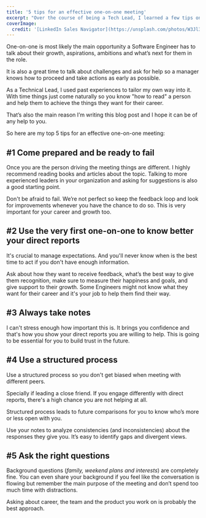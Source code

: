 ```yaml
---
title: '5 tips for an effective one-on-one meeting'
excerpt: "Over the course of being a Tech Lead, I learned a few tips on how to conduct one-on-one meetings and I'd like to share my learnings so other Tech Leads can do the same."
coverImage:
  credit: '[LinkedIn Sales Navigator](https://unsplash.com/photos/W3Jl3jREpDY)'
---
```


One-on-one is most likely the main opportunity a Software Engineer has to talk about their growth, aspirations, ambitions and what’s next for them in the role.

It is also a great time to talk about challenges and ask for help so a manager knows how to proceed and take actions as early as possible.

As a Technical Lead, I used past experiences to tailor my own way into it.
With time things just come naturally so you know "how to read" a person and help them to achieve the things they want for their career.

That’s also the main reason I’m writing this blog post and I hope it can be of any help to you.

So here are my top 5 tips for an effective one-on-one meeting:

## #1 Come prepared and be ready to fail

Once you are the person driving the meeting things are different.
I highly recommend reading books and articles about the topic.
Talking to more experienced leaders in your organization and asking for suggestions is also a good starting point.

Don't be afraid to fail. We’re not perfect so keep the feedback loop and look for improvements whenever you have the chance to do so.
This is very important for your career and growth too.

## #2 Use the very first one-on-one to know better your direct reports

It's crucial to manage expectations.
And you'll never know when is the best time to act if you don't have enough information.

Ask about how they want to receive feedback, what’s the best way to give them recognition, make sure to measure their happiness and goals, and give support to their growth.
Some Engineers might not know what they want for their career and it's your job to help them find their way.

## #3 Always take notes

I can't stress enough how important this is.
It brings you confidence and that's how you show your direct reports you are willing to help.
This is going to be essential for you to build trust in the future.

## #4 Use a structured process

Use a structured process so you don't get biased when meeting with different peers.

Specially if leading a close friend.
If you engage differently with direct reports, there's a high chance you are not helping at all.

Structured process leads to future comparisons for you to know who’s more or less open with you.

Use your notes to analyze consistencies (and inconsistencies) about the responses they give you.
It’s easy to identify gaps and divergent views.

## #5 Ask the right questions

Background questions (_family, weekend plans and interests_) are completely fine.
You can even share your background if you feel like the conversation is flowing but remember the main purpose of the meeting and don’t spend too much time with distractions.

Asking about career, the team and the product you work on is probably the best approach.
